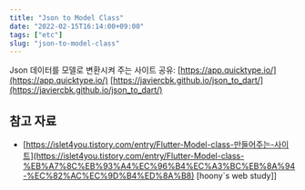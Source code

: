 ```yaml
---
title: "Json to Model Class"
date: "2022-02-15T16:14:00+09:00"
tags: ["etc"]
slug: "json-to-model-class"
---
```


Json 데이터를 모델로 변환시켜 주는 사이트 공유: 
[https://app.quicktype.io/](https://app.quicktype.io/)
[https://javiercbk.github.io/json_to_dart/](https://javiercbk.github.io/json_to_dart/)

## 참고 자료
- [https://islet4you.tistory.com/entry/Flutter-Model-class-만들어주는-사이트](https://islet4you.tistory.com/entry/Flutter-Model-class-%EB%A7%8C%EB%93%A4%EC%96%B4%EC%A3%BC%EB%8A%94-%EC%82%AC%EC%9D%B4%ED%8A%B8) [hoony`s web study]]

